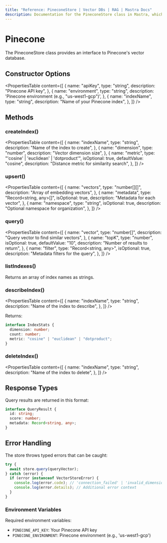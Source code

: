 ```yaml
---
title: "Reference: PineconeStore | Vector DBs | RAG | Mastra Docs"
description: Documentation for the PineconeStore class in Mastra, which provides an interface to Pinecone's vector database.
---
```


# Pinecone

The PineconeStore class provides an interface to Pinecone's vector database.

## Constructor Options

<PropertiesTable
  content={[
    {
      name: "apiKey",
      type: "string",
      description: "Pinecone API key",
    },
    {
      name: "environment",
      type: "string",
      description: 'Pinecone environment (e.g., "us-west1-gcp")',
    },
    {
      name: "indexName",
      type: "string",
      description: "Name of your Pinecone index",
    },
  ]}
/>

## Methods

### createIndex()

<PropertiesTable
  content={[
    {
      name: "indexName",
      type: "string",
      description: "Name of the index to create",
    },
    {
      name: "dimension",
      type: "number",
      description: "Vector dimension size",
    },
    {
      name: "metric",
      type: "'cosine' | 'euclidean' | 'dotproduct'",
      isOptional: true,
      defaultValue: "cosine",
      description: "Distance metric for similarity search",
    },
  ]}
/>

### upsert()

<PropertiesTable
  content={[
    {
      name: "vectors",
      type: "number[][]",
      description: "Array of embedding vectors",
    },
    {
      name: "metadata",
      type: "Record<string, any>[]",
      isOptional: true,
      description: "Metadata for each vector",
    },
    {
      name: "namespace",
      type: "string",
      isOptional: true,
      description: "Optional namespace for organization",
    },
  ]}
/>

### query()

<PropertiesTable
  content={[
    {
      name: "vector",
      type: "number[]",
      description: "Query vector to find similar vectors",
    },
    {
      name: "topK",
      type: "number",
      isOptional: true,
      defaultValue: "10",
      description: "Number of results to return",
    },
    {
      name: "filter",
      type: "Record<string, any>",
      isOptional: true,
      description: "Metadata filters for the query",
    },
  ]}
/>

### listIndexes()

Returns an array of index names as strings.

### describeIndex()

<PropertiesTable
  content={[
    {
      name: "indexName",
      type: "string",
      description: "Name of the index to describe",
    },
  ]}
/>

Returns:

```typescript copy
interface IndexStats {
  dimension: number;
  count: number;
  metric: "cosine" | "euclidean" | "dotproduct";
}
```

### deleteIndex()

<PropertiesTable
  content={[
    {
      name: "indexName",
      type: "string",
      description: "Name of the index to delete",
    },
  ]}
/>

## Response Types

Query results are returned in this format:

```typescript copy
interface QueryResult {
  id: string;
  score: number;
  metadata: Record<string, any>;
}
```

## Error Handling

The store throws typed errors that can be caught:

```typescript copy
try {
  await store.query(queryVector);
} catch (error) {
  if (error instanceof VectorStoreError) {
    console.log(error.code); // 'connection_failed' | 'invalid_dimension' | etc
    console.log(error.details); // Additional error context
  }
}
```

### Environment Variables

Required environment variables:

- `PINECONE_API_KEY`: Your Pinecone API key
- `PINECONE_ENVIRONMENT`: Pinecone environment (e.g., 'us-west1-gcp')
